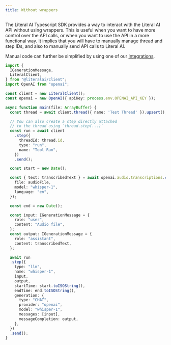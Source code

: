 ```yaml
---
title: Without wrappers
---
```


The Literal AI Typescript SDK provides a way to interact with the Literal AI API without using wrappers. This is useful when you want to have more control over the API calls, or when you want to use the API in a more functional way. It implies that you will have to manually manage thread and step IDs, and also to manually send API calls to Literal AI.

Manual code can further be simplified by using one of our [Integrations](/integrations).

```typescript
import {
  IGenerationMessage,
  LiteralClient,
} from "@literalai/client";
import OpenAI from "openai";

const client = new LiteralClient();
const openai = new OpenAI({ apiKey: process.env.OPENAI_API_KEY });

async function main(file: ArrayBuffer) {
  const thread = await client.thread({ name: 'Test Thread' }).upsert();

  // You can also create a step directly attached
  // to the thread using `thread.step(...)`
  const run = await client
    .step({
      threadId: thread.id,
      type: "run",
      name: "Tool Run",
    })
    .send();

  const start = new Date();

  const { text: transcribedText } = await openai.audio.transcriptions.create({
    file: audioFile,
    model: "whisper-1",
    language: "en",
  });

  const end = new Date();

  const input: IGenerationMessage = {
    role: "user",
    content: "Audio file",
  };
  const output: IGenerationMessage = {
    role: "assistant",
    content: transcribedText,
  };

  await run
  .step({
    type: "llm",
    name: "whisper-1",
    input,
    output,
    startTime: start.toISOString(),
    endTime: end.toISOString(),
    generation: {
      type: "CHAT",
      provider: "openai",
      model: "whisper-1",
      messages: [input],
      messageCompletion: output,
    },
  })
  .send();
}
```
